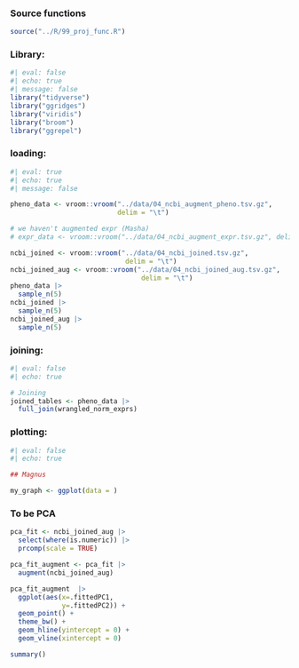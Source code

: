 ### Source functions

```r
source("../R/99_proj_func.R")
```

### Library:

```r
#| eval: false 
#| echo: true
#| message: false
library("tidyverse")
library("ggridges")
library("viridis")
library("broom")
library("ggrepel")
```

### loading:

```r
#| eval: true
#| echo: true
#| message: false

pheno_data <- vroom::vroom("../data/04_ncbi_augment_pheno.tsv.gz",
                           delim = "\t")

# we haven't augmented expr (Masha)
# expr_data <- vroom::vroom("../data/04_ncbi_augment_expr.tsv.gz", delim = "\t")

ncbi_joined <- vroom::vroom("../data/04_ncbi_joined.tsv.gz",
                             delim = "\t")
ncbi_joined_aug <- vroom::vroom("../data/04_ncbi_joined_aug.tsv.gz",
                                 delim = "\t")
pheno_data |> 
  sample_n(5)
ncbi_joined |> 
  sample_n(5)
ncbi_joined_aug |> 
  sample_n(5)
```

### joining:

```r
#| eval: false 
#| echo: true

# Joining
joined_tables <- pheno_data |>
  full_join(wrangled_norm_exprs)
```

### plotting:

```r
#| eval: false 
#| echo: true

## Magnus

my_graph <- ggplot(data = )


```

### To be PCA
```r
pca_fit <- ncbi_joined_aug |>
  select(where(is.numeric)) |>
  prcomp(scale = TRUE)

pca_fit_augment <- pca_fit |> 
  augment(ncbi_joined_aug)

pca_fit_augment  |> 
  ggplot(aes(x=.fittedPC1, 
             y=.fittedPC2)) + 
  geom_point() +
  theme_bw() +
  geom_hline(yintercept = 0) + 
  geom_vline(xintercept = 0)

summary()
```
